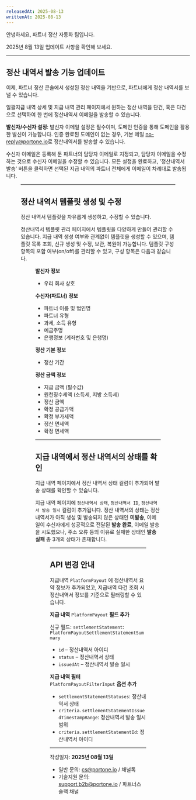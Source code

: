 ```yaml
---
releasedAt: 2025-08-13
writtenAt: 2025-08-13
---
```




안녕하세요, 파트너 정산 자동화 팀입니다.

2025년 8월 13일 업데이트 사항을 확인해 보세요.

<div style={{ height: '16px' }} />

---

<div style={{ height: '16px' }} />

## 정산 내역서 발송 기능 업데이트

이제, 파트너 정산 콘솔에서 생성된 정산 내역을 기반으로, 파트너에게 정산 내역서를 보낼 수 있습니다.

일괄지급 내역 상세 및 지급 내역 관리 페이지에서 원하는 정산 내역을 단건, 혹은 다건으로 선택하여 한 번에 정산내역서 이메일을 발송할 수 있습니다.

**발신자/수신자 설정**: 발신자 이메일 설정은 필수이며, 도메인 인증을 통해 도메인을 활용한 발신이 가능합니다. 인증 완료된 도메인이 없는 경우, 기본 메일 [no-reply@portone.io](mailto:no-reply@portone.io)로 정산내역서를 발송할 수 있습니다.

수신자 이메일은 등록해 둔 파트너의 담당자 이메일로 지정되고, 담당자 이메일을 수정하는 것으로 수신자 이메일을 수정할 수 있습니다. 모든 설정을 완료하고, '정산내역서 발송' 버튼을 클릭하면 선택된 지급 내역의 파트너 전체에게 이메일이 차례대로 발송됩니다.

<Figure src={img} caption="" />

<div style={{ height: '16px' }} />

---

<div style={{ height: '16px' }} />

## 정산 내역서 템플릿 생성 및 수정

정산 내역서 템플릿을 자유롭게 생성하고, 수정할 수 있습니다.

정산내역서 템플릿 관리 페이지에서 템플릿을 다양하게 만들어 관리할 수 있습니다. 지급 내역 생성 여부와 관계없이 템플릿을 생성할 수 있으며, 템플릿 목록 조회, 신규 생성 및 수정, 보관, 복원이 가능합니다. 템플릿 구성 항목의 포함 여부(on/off)를 관리할 수 있고, 구성 항목은 다음과 같습니다.

<Figure src={Arcadegif} caption="" />

**발신자 정보**

- 우리 회사 상호

**수신자(파트너) 정보**

- 파트너 이름 및 법인명
- 파트너 유형
- 과세, 소득 유형
- 예금주명
- 은행정보 (계좌번호 및 은행명)

**정산 기본 정보**

- 정산 기간

**정산 금액 정보**

- 지급 금액 (필수값)
- 원천징수세액 (소득세, 지방 소득세)
- 정산 금액
- 확정 공급가액
- 확정 부가세액
- 정산 면세액
- 확정 면세액

<div style={{ height: '16px' }} />

---

<div style={{ height: '16px' }} />

## 지급 내역에서 정산 내역서의 상태를 확인

지급 내역 페이지에서 정산 내역서 상태 컬럼이 추가되어 발송 상태를 확인할 수 있습니다.

지급 내역 페이지에 `정산내역서 상태`, `정산내역서 ID`, `정산내역서 발송 일시` 컬럼이 추가됩니다. 정산 내역서의 상태는 정산내역서가 아직 생성 및 발송되지 않은 상태인 **미발송**, 이메일이 수신자에게 성공적으로 전달된 **발송 완료**, 이메일 발송을 시도했으나, 주소 오류 등의 이유로 실패한 상태인 **발송 실패** 총 3개의 상태가 존재합니다.

<Figure src={img2} caption="" />

<div style={{ height: '16px' }} />

---

<div style={{ height: '16px' }} />

## API 변경 안내

지급내역 `PlatformPayout` 에 정산내역서 요약 정보가 추가되었고, 지급내역 다건 조회 시 정산내역서 정보를 기준으로 필터링할 수 있습니다.

**지급 내역** `PlatformPayout` **필드 추가**

신규 필드: `settlementStatement`: `PlatformPayoutSettlementStatementSummary`

- `id` – 정산내역서 아이디
- `status` – 정산내역서 상태
- `issuedAt` – 정산내역서 발송 일시

<div style={{ height: '16px' }} />

**지급 내역 필터** `PlatformPayoutFilterInput` **옵션 추가**

- `settlementStatementStatuses`: 정산내역서 상태
- `criteria.settlementStatementIssuedTimestampRange`: 정산내역서 발송 일시 범위
- `criteria.settlementStatementId`: 정산내역서 아이디

<div style={{ height: '16px' }} />

---

<div style={{ height: '16px' }} />

작성일자: **2025년 08월 13일**

- 일반 문의: [cs@portone.io](mailto:cs@portone.io) / 채널톡
- 기술지원 문의: [support.b2b@portone.io](mailto:support.b2b@portone.io) / 파트너스 슬랙 채널
